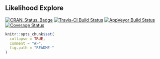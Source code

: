 ## Likelihood Explore

[![CRAN_Status_Badge](http://www.r-pkg.org/badges/version/likelihoodExplore)](https://cran.r-project.org/package=likelihoodExplore)
[![Travis-CI Build Status](https://travis-ci.org/BenBarnard/likelihoodExplore.svg?branch=master)](https://travis-ci.org/BenBarnard/likelihoodExplore)
[![AppVeyor Build Status](https://ci.appveyor.com/api/projects/status/github/BenBarnard/likelihoodExplore?branch=master&svg=true)](https://ci.appveyor.com/project/BenBarnard/likelihoodExplore)
[![Coverage Status](https://img.shields.io/codecov/c/github/BenBarnard/likelihoodExplore/master.svg)](https://codecov.io/github/BenBarnard/likelihoodExplore?branch=master)

```r
knitr::opts_chunk$set(
  collapse = TRUE,
  comment = "#>",
  fig.path = "README-"
)
```
